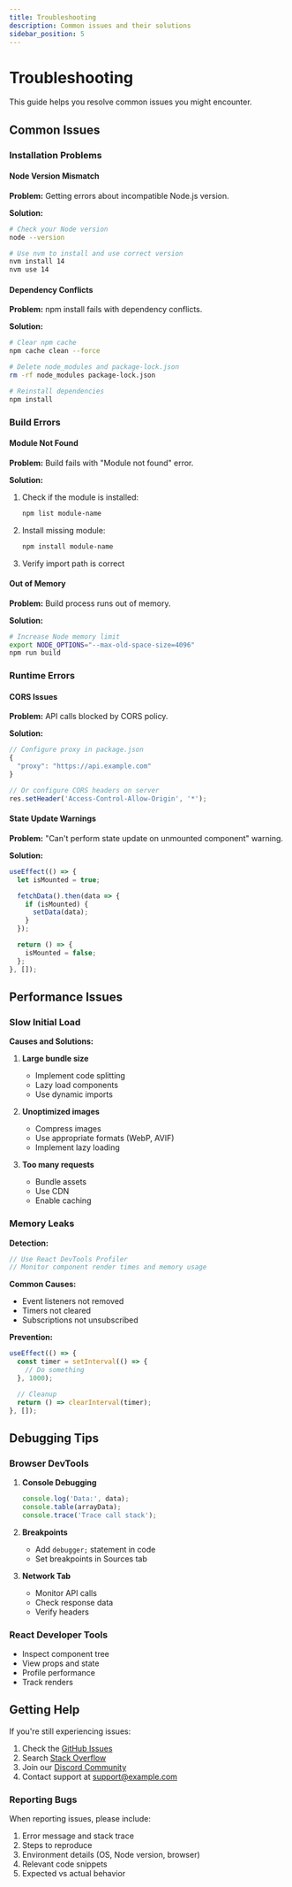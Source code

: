 ```yaml
---
title: Troubleshooting
description: Common issues and their solutions
sidebar_position: 5
---
```


# Troubleshooting

This guide helps you resolve common issues you might encounter.

## Common Issues

### Installation Problems

#### Node Version Mismatch

**Problem:** Getting errors about incompatible Node.js version.

**Solution:**
```bash
# Check your Node version
node --version

# Use nvm to install and use correct version
nvm install 14
nvm use 14
```

#### Dependency Conflicts

**Problem:** npm install fails with dependency conflicts.

**Solution:**
```bash
# Clear npm cache
npm cache clean --force

# Delete node_modules and package-lock.json
rm -rf node_modules package-lock.json

# Reinstall dependencies
npm install
```

### Build Errors

#### Module Not Found

**Problem:** Build fails with "Module not found" error.

**Solution:**
1. Check if the module is installed:
   ```bash
   npm list module-name
   ```
2. Install missing module:
   ```bash
   npm install module-name
   ```
3. Verify import path is correct

#### Out of Memory

**Problem:** Build process runs out of memory.

**Solution:**
```bash
# Increase Node memory limit
export NODE_OPTIONS="--max-old-space-size=4096"
npm run build
```

### Runtime Errors

#### CORS Issues

**Problem:** API calls blocked by CORS policy.

**Solution:**
```javascript
// Configure proxy in package.json
{
  "proxy": "https://api.example.com"
}

// Or configure CORS headers on server
res.setHeader('Access-Control-Allow-Origin', '*');
```

#### State Update Warnings

**Problem:** "Can't perform state update on unmounted component" warning.

**Solution:**
```javascript
useEffect(() => {
  let isMounted = true;

  fetchData().then(data => {
    if (isMounted) {
      setData(data);
    }
  });

  return () => {
    isMounted = false;
  };
}, []);
```

## Performance Issues

### Slow Initial Load

**Causes and Solutions:**

1. **Large bundle size**
   - Implement code splitting
   - Lazy load components
   - Use dynamic imports

2. **Unoptimized images**
   - Compress images
   - Use appropriate formats (WebP, AVIF)
   - Implement lazy loading

3. **Too many requests**
   - Bundle assets
   - Use CDN
   - Enable caching

### Memory Leaks

**Detection:**
```javascript
// Use React DevTools Profiler
// Monitor component render times and memory usage
```

**Common Causes:**
- Event listeners not removed
- Timers not cleared
- Subscriptions not unsubscribed

**Prevention:**
```javascript
useEffect(() => {
  const timer = setInterval(() => {
    // Do something
  }, 1000);

  // Cleanup
  return () => clearInterval(timer);
}, []);
```

## Debugging Tips

### Browser DevTools

1. **Console Debugging**
   ```javascript
   console.log('Data:', data);
   console.table(arrayData);
   console.trace('Trace call stack');
   ```

2. **Breakpoints**
   - Add `debugger;` statement in code
   - Set breakpoints in Sources tab

3. **Network Tab**
   - Monitor API calls
   - Check response data
   - Verify headers

### React Developer Tools

- Inspect component tree
- View props and state
- Profile performance
- Track renders

## Getting Help

If you're still experiencing issues:

1. Check the [GitHub Issues](https://github.com/your-repo/issues)
2. Search [Stack Overflow](https://stackoverflow.com)
3. Join our [Discord Community](https://discord.gg/your-server)
4. Contact support at support@example.com

### Reporting Bugs

When reporting issues, please include:

1. Error message and stack trace
2. Steps to reproduce
3. Environment details (OS, Node version, browser)
4. Relevant code snippets
5. Expected vs actual behavior